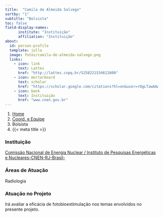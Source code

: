 ```yaml
---
title:  "Camila de Almeida Salvego"
sortby: "1"
subtitle: "Bolsista"
toc: false
field-display-names:
      institute: "Instituição"
      affiliation: "Instituição"
about:
  id: person-profile
  template: jolla
  image: fotos/camila-de-almeida-salvego.png
  links:
    - icon: link
      text: Lattes
      href: "http://lattes.cnpq.br/5258221534612600"
    - icon: mortarboard
      text: scholar
      href: "https://scholar.google.com/citations?hl=en&user=rDgLTawAAAAJ"
    - icon: bank
      text: Instituição
      href: "www.cnen.gov.br"
---
```


```{=html}
<nav aria-label="breadcrumb">
  <ol class="breadcrumb">
    <li class="breadcrumb-item"><a href="../../index.html">Home</a></li>
    <li class="breadcrumb-item"><a href="../coord-equipe.html">Coord. e Equipe</a></li>
    <li class="breadcrumb-item active">Bolsista</li>
    <li class="breadcrumb-item active" aria-current="page">{{< meta title >}}</li>
  </ol>
</nav>
```
:::{#person-profile}
:::

### Instituição

[Comissão Nacional de Energia Nuclear / Instituto de Pesquisas Energéticas e Nucleares-CNEN-RJ-Brasil-](www.cnen.gov.br)

### Áreas de Atuação

Radiologia

### Atuação no Projeto

Irá avaliar a eficácia de fotobioestimulação nos temas envolvidos no presente projeto.

